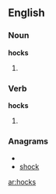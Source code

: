 ==English==
===Noun===
'''hocks''' 
# {{plural of|[[hock]]}}

===Verb===
'''hocks''' 
# {{third-person singular of|[[hock]]}}

===Anagrams===
* {{alphagram|chkos}}
* [[shock#English|shock]]

[[ar:hocks]]